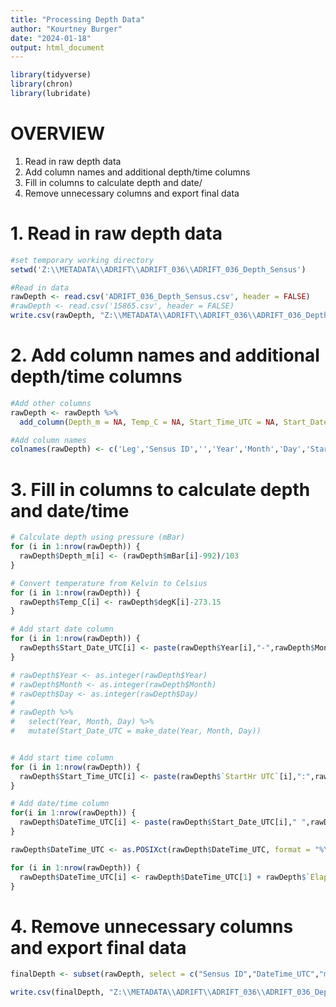 ```yaml
---
title: "Processing Depth Data"
author: "Kourtney Burger"
date: "2024-01-18"
output: html_document
---
```

```r
library(tidyverse)
library(chron)
library(lubridate)
```


# OVERVIEW
1. Read in raw depth data
2. Add column names and additional depth/time columns
3. Fill in columns to calculate depth and date/
4. Remove unnecessary columns and export final data

# 1. Read in raw depth data
```r
#set temporary working directory
setwd('Z:\\METADATA\\ADRIFT\\ADRIFT_036\\ADRIFT_036_Depth_Sensus')

#Read in data
rawDepth <- read.csv('ADRIFT_036_Depth_Sensus.csv', header = FALSE)
#rawDepth <- read.csv('15865.csv', header = FALSE)
write.csv(rawDepth, "Z:\\METADATA\\ADRIFT\\ADRIFT_036\\ADRIFT_036_Depth_Sensus\\ADRIFT_036_Depth_Sensus_RAW.csv", row.names = FALSE)
```

# 2. Add column names and additional depth/time columns
```r
#Add other columns
rawDepth <- rawDepth %>%
  add_column(Depth_m = NA, Temp_C = NA, Start_Time_UTC = NA, Start_Date_UTC = NA, DateTime_UTC = NA)

#Add column names
colnames(rawDepth) <- c('Leg','Sensus ID','','Year','Month','Day','StartHr UTC','StartMin UTC','StartSec UTC','Elapsed Sec','mBar','degK','Depth_m','Temp_C','Start_Time_UTC','Start_Date_UTC','DateTime_UTC')
```

# 3. Fill in columns to calculate depth and date/time
```r
# Calculate depth using pressure (mBar)
for (i in 1:nrow(rawDepth)) {
  rawDepth$Depth_m[i] <- (rawDepth$mBar[i]-992)/103
}

# Convert temperature from Kelvin to Celsius
for (i in 1:nrow(rawDepth)) {
  rawDepth$Temp_C[i] <- rawDepth$degK[i]-273.15
}

# Add start date column
for (i in 1:nrow(rawDepth)) {
  rawDepth$Start_Date_UTC[i] <- paste(rawDepth$Year[i],"-",rawDepth$Month[i],"-",rawDepth$Day[i], sep = "")
}

# rawDepth$Year <- as.integer(rawDepth$Year)
# rawDepth$Month <- as.integer(rawDepth$Month)
# rawDepth$Day <- as.integer(rawDepth$Day)
# 
# rawDepth %>%
#   select(Year, Month, Day) %>%
#   mutate(Start_Date_UTC = make_date(Year, Month, Day))


# Add start time column
for (i in 1:nrow(rawDepth)) {
  rawDepth$Start_Time_UTC[i] <- paste(rawDepth$`StartHr UTC`[i],":",rawDepth$`StartMin UTC`[i],":",rawDepth$`StartSec UTC`[i], sep = "")
}

# Add date/time column
for(i in 1:nrow(rawDepth)) {
  rawDepth$DateTime_UTC[i] <- paste(rawDepth$Start_Date_UTC[i]," ",rawDepth$Start_Time_UTC[i])
}

rawDepth$DateTime_UTC <- as.POSIXct(rawDepth$DateTime_UTC, format = "%Y-%m-%d %H:%M:%S")

for (i in 1:nrow(rawDepth)) {
  rawDepth$DateTime_UTC[i] <- rawDepth$DateTime_UTC[1] + rawDepth$`Elapsed Sec`[i]
}
```

# 4. Remove unnecessary columns and export final data
```r
finalDepth <- subset(rawDepth, select = c("Sensus ID","DateTime_UTC","mBar","degK","Depth_m","Temp_C"))
```

```r
write.csv(finalDepth, "Z:\\METADATA\\ADRIFT\\ADRIFT_036\\ADRIFT_036_Depth_Sensus\\ADRIFT_036_Depth_Sensus.csv", row.names=FALSE)
```

